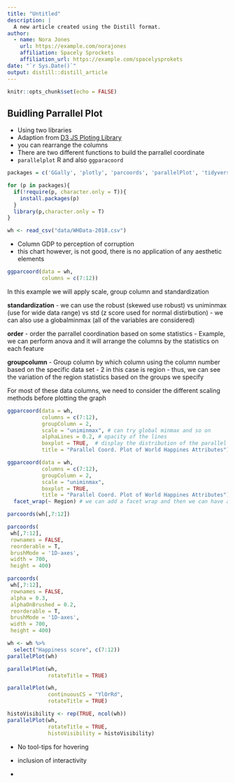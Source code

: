 ```yaml
---
title: "Untitled"
description: |
  A new article created using the Distill format.
author:
  - name: Nora Jones 
    url: https://example.com/norajones
    affiliation: Spacely Sprockets
    affiliation_url: https://example.com/spacelysprokets
date: "`r Sys.Date()`"
output: distill::distill_article
---
```


```r
knitr::opts_chunk$set(echo = FALSE)
```

## Buidling Parrallel Plot 
- Using two libraries
- Adaption from [D3 JS Ploting Library](https://d3js.org)
- you can rearrange the columns
- There are two different functions to build the parrallel coordinate
- `parallelplot` R and also `ggparacoord`


```r
packages = c('GGally', 'plotly', 'parcoords', 'parallelPlot', 'tidyverse')

for (p in packages){
  if(!require(p, character.only = T)){
    install.packages(p)
  }
  library(p,character.only = T)
}
```

```r
wh <- read_csv("data/WHData-2018.csv")
```
- Column GDP to perception of corruption
- this chart however, is not good, there is no application of any aesthetic elements
```r
ggparcoord(data = wh, 
           columns = c(7:12))
```
In this example we will apply scale, group column and standardization

**standardization**
- we can use the robust (skewed use robust) vs uniminmax (use for wide data range) vs std (z score used for normal distirbution)
- we can also use a globalminmax (all of the variables are considered)

**order**
- order the parrallel coordination based on some statistics 
- Example, we can perform anova and it will arrange the columns by the statistics on each feature

**groupcolumn**
- Group column by which column using the column number based on the specific data set
- 2 in this case is region 
- thus, we can see the variation of the region statistics based on the groups we specify

For most of these data columns, we need to consider the different scaling methods before plotting the graph
 

```r
ggparcoord(data = wh, 
           columns = c(7:12), 
           groupColumn = 2,
           scale = "uniminmax", # can try global minmax and so on
           alphaLines = 0.2, # opacity of the lines
           boxplot = TRUE,  # display the distribution of the parallel plots
           title = "Parallel Coord. Plot of World Happines Attributes")
```

```r
ggparcoord(data = wh, 
           columns = c(7:12), 
           groupColumn = 2,
           scale = "uniminmax", 
           boxplot = TRUE, 
           title = "Parallel Coord. Plot of World Happines Attributes") +
  facet_wrap(~ Region) # we can add a facet wrap and then we can have a facet grid of the regions
```

```r
parcoords(wh[,7:12])
```

```r
parcoords(
 wh[,7:12],
 rownames = FALSE,
 reorderable = T,
 brushMode = '1D-axes',
 width = 700,
 height = 400)
```

```r
parcoords(
 wh[,7:12],
 rownames = FALSE,
 alpha = 0.3,
 alphaOnBrushed = 0.2,
 reorderable = T,
 brushMode = '1D-axes',
 width = 700,
 height = 400)
```

```r
wh <- wh %>%
  select("Happiness score", c(7:12))
parallelPlot(wh)
```

```r
parallelPlot(wh,
             rotateTitle = TRUE)
```

```r
parallelPlot(wh,
             continuousCS = "YlOrRd",
             rotateTitle = TRUE)
```

```r
histoVisibility <- rep(TRUE, ncol(wh))
parallelPlot(wh,
             rotateTitle = TRUE,
             histoVisibility = histoVisibility)
```
- No tool-tips for hovering 


- inclusion of interactivity
- 

```r

```


